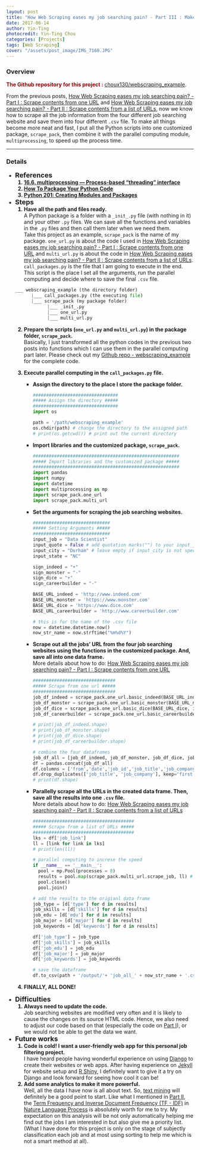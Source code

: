 ```yaml
---
layout: post
title: "How Web Scraping eases my job searching pain? - Part III : Make it More Efficient"
date: 2017-06-14
author: Yin-Ting 
photocredit: Yin-Ting Chou
categories: [Projects]
tags: [Web Scraping]
cover: "/assets/post_image/IMG_7160.JPG"
---
```

<style>
ol > li {
  font-weight: bold;
}
span{
   font-weight: normal;
}
</style>

### Overview
**<font color="darkred">The Github repository for this project : </font>** [choux130/webscraping_example](https://github.com/choux130/webscraping_example).

From the previous posts, [How Web Scraping eases my job searching pain? - Part I : Scrape contents from one URL]({{ site.baseurl }}{% link _posts/2017-06-05-web-scraping.md %}) and [How Web Scraping eases my job searching pain? - Part II : Scrape contents from a list of URLs]({{ site.baseurl }}{% link _posts/2017-06-14-web-scraping_2.md %}), now we know how to scrape all the job information from the four different job searching website and save them into four different `.csv` file. To make all things become more neat and fast, I put all the Python scripts into one customized package, `scrape_pack`, then combine it with the parallel computing module, `multiprocessing`, to speed up the process time. 

***

### Details
* **<font size="4">References</font>** <br />
  1. [16.6. multiprocessing — Process-based “threading” interface](https://docs.python.org/2/library/multiprocessing.html)
  2. [How To Package Your Python Code](https://python-packaging.readthedocs.io/en/latest/)
  3. [Python 201: Creating Modules and Packages](https://www.blog.pythonlibrary.org/2012/07/08/python-201-creating-modules-and-packages/)
* **<font size="4">Steps</font>** <br />
  1. Have all the path and files ready. <br />
    <span>A Python package is a folder with a `_init_.py` file (with nothing in it) and your other `.py` files. We can save all the functions and variables in the `.py` files and then call them later when we need them. <br />
  Take this project as an example, `scrape_pack` is the name of my package. `one_url.py` is about the code I used in [How Web Scraping eases my job searching pain? - Part I : Scrape contents from one URL]({{ site.baseurl }}{% link _posts/2017-06-05-web-scraping.md %}) and `multi_url.py` is about the code in [How Web Scraping eases my job searching pain? - Part II : Scrape contents from a list of URLs]({{ site.baseurl }}{% link _posts/2017-06-14-web-scraping_2.md %}). `call_packages.py` is the file that I am going to execute in the end. This script is the place I set all the arguments, run the parallel computing and decide where to save the final `.csv` file. </span>
  ```python
  ___ webscraping_example (the directory folder)
        |___ call_packages.py (the executing file)
        |___ scrape_pack (my package folder)
              |___ _init_.py 
              |___ one_url.py
              |___ multi_url.py
  ```

  2. Prepare the scripts (`one_url.py` and `multi_url.py`) in the package folder, `scrape_pack`. <br />
    <span>Basically, I just transformed all the python codes in the previous two posts into functions which I can use them in the parallel computing part later. Please check out my [Github repo - webscraping_example](https://github.com/choux130/webscraping_example) for the complete code.</span>
    
  3. Execute parallel computing in the `call_packages.py` file. 
      * Assign the directory to the place I store the package folder. 
        ``` python
        ################################
        ##### Assign the directory #####
        ################################
        import os
      
        path = '/path/webscraping_example'
        os.chdir(path) # change the directory to the assigned path
        # print(os.getcwd()) # print out the current directory
        ```
      * Import libraries and the customized package, `scrape_pack`.
        ```python
        #######################################################
        ##### Import libraries and the customized package #####
        #######################################################
        import pandas
        import numpy
        import datetime
        import multiprocessing as mp
        import scrape_pack.one_url
        import scrape_pack.multi_url
        ```
      * Set the arguments for scraping the job searching websites.
        ```python
        #############################
        ##### Setting Arguments #####
        #############################
        input_job = "Data Scientist"
        input_quote = False # add quotation marks("") to your input_job
        input_city = "Durham" # leave empty if input_city is not specified
        input_state = "NC"
  
        sign_indeed = "+"
        sign_monster = "-"
        sign_dice = "+"
        sign_careerbuilder = "-"

        BASE_URL_indeed = 'http://www.indeed.com'
        BASE_URL_monster = 'https://www.monster.com'
        BASE_URL_dice = 'https://www.dice.com'
        BASE_URL_careerbuilder = 'http://www.careerbuilder.com'

        # this is for the name of the .csv file
        now = datetime.datetime.now()
        now_str_name = now.strftime("%m%d%Y")
        ```
      * Scrape out all the jobs' URL from the four job searching websites using the functions in the customized package. And, save all into one data frame.<br /> 
        <span>More details about how to do: [How Web Scraping eases my job searching pain? - Part I : Scrape contents from one URL]({{ site.baseurl }}{% link _posts/2017-06-05-web-scraping.md %})</span>
        ```python
        ###############################
        ##### Scrape from one url #####
        ###############################
        job_df_indeed = scrape_pack.one_url.basic_indeed(BASE_URL_indeed, input_job, input_city, input_state, input_quote, sign_indeed)
        job_df_monster = scrape_pack.one_url.basic_monster(BASE_URL_monster, input_job, input_city, input_state, input_quote, sign_monster)
        job_df_dice = scrape_pack.one_url.basic_dice(BASE_URL_dice, input_job, input_city, input_state, input_quote, sign_dice)
        job_df_careerbuilder = scrape_pack.one_url.basic_careerbuilder(BASE_URL_careerbuilder, input_job, input_city, input_state, input_quote, sign_careerbuilder)

        # print(job_df_indeed.shape)
        # print(job_df_monster.shape)
        # print(job_df_dice.shape)
        # print(job_df_careerbuilder.shape)
      
        # combine the four dataframes
        job_df_all = [job_df_indeed, job_df_monster, job_df_dice, job_df_careerbuilder]
        df = pandas.concat(job_df_all)
        df.columns = ['from','date','job_id','job_title','job_company','job_location','job_link']
        df.drop_duplicates(['job_title', 'job_company'], keep='first') # delete duplicates
        # print(df.shape)
        ```
      * Parallelly scrape all the URLs in the created data frame. Then, save all the results into one `.csv` file. <br />
        <span>More details about how to do: [How Web Scraping eases my job searching pain? - Part II : Scrape contents from a list of URLs]({{ site.baseurl }}{% link _posts/2017-06-14-web-scraping_2.md %})</span>
        ```python
        ######################################
        ##### Scrape from a list of URLs #####
        ######################################
        lks = df['job_link']
        ll = [link for link in lks]
        # print(len(ll))

        # parallel computing to increse the speed
        if __name__ == '__main__':
          pool = mp.Pool(processes = 8)
          results = pool.map(scrape_pack.multi_url.scrape_job, ll) # save the results
          pool.close()
          pool.join()
        
        # add the results to the origianl data frame 
        job_type = [d['type'] for d in results]
        job_skills = [d['skills'] for d in results]
        job_edu = [d['edu'] for d in results]
        job_major = [d['major'] for d in results]
        job_keywords = [d['keywords'] for d in results]

        df['job_type'] = job_type 
        df['job_skills'] = job_skills
        df['job_edu'] = job_edu
        df['job_major'] = job_major
        df['job_keywords'] = job_keywords

        # save the dataframe
        df.to_csv(path + '/output/'+ 'job_all_' + now_str_name + '.csv')
        ```
    4. FINALLY, ALL DONE! 
    
* **<font size="4">Difficulties</font>** <br />
  1. Always need to update the code. <br />
       <span>Job searching websites are modified very often and it is likely to cause the changes on its source HTML code. Hence, we also need to adjust our code based on that (especially the code on [Part I]({{ site.baseurl }}{% link _posts/2017-06-05-web-scraping.md %})), or we would not be able to get the data we want.</span>
    
* **<font size="4">Future works</font>** <br />
  1. Code is cold! I want a user-friendly web app for this personal job filtering project. <br />
        <span>I have heard people having wonderful experience on using [Django](https://www.djangoproject.com/) to create their websites or web apps. After having experience on [Jekyll](https://jekyllrb.com/) for website setup and [R Shiny](https://shiny.rstudio.com/), I definitely want to give it a try on Django and look forward for seeing how cool it can be!</span>
    2. Add some analytics to make it more powerful. <br />
       <span>Well, all the data I have now is all about text. So, [text mining](https://en.wikipedia.org/wiki/Text_mining) will definitely be a good point to start. Like what I mentioned in [Part II]({{ site.baseurl }}{% link _posts/2017-06-14-web-scraping_2.md %}), the [Term Frequency and Inverse Document Frequency (TF - IDF)](https://janav.wordpress.com/2013/10/27/tf-idf-and-cosine-similarity/) in [Nature Language Process](https://blog.algorithmia.com/introduction-natural-language-processing-nlp/) is absolutely worth for me to try. My expectation on this analysis will be not only automatically helping me find out the jobs I am interested in but also give me a priority list. (What I have done for this project is only on the stage of subjectly classification each job and at most using sorting to help me which is not a smart method at all).  
       </span>